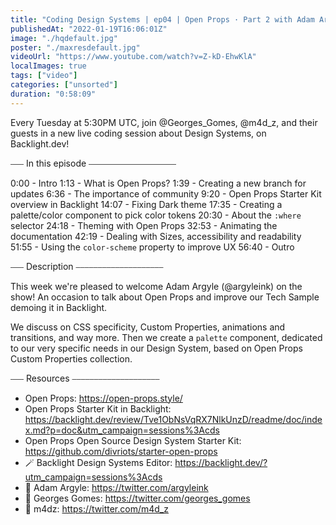 ```yaml
---
title: "Coding Design Systems | ep04 | Open Props · Part 2 with Adam Argyle"
publishedAt: "2022-01-19T16:06:01Z"
image: "./hqdefault.jpg"
poster: "./maxresdefault.jpg"
videoUrl: "https://www.youtube.com/watch?v=Z-kD-EhwKlA"
localImages: true
tags: ["video"]
categories: ["unsorted"]
duration: "0:58:09"
---
```

Every Tuesday at 5:30PM UTC, join @Georges_Gomes,  @m4d_z, and their guests in a new live coding session about Design Systems, on Backlight.dev!

⎯⎯⎯ In this episode ⎯⎯⎯⎯⎯⎯⎯⎯⎯⎯⎯⎯⎯⎯⎯⎯⎯⎯⎯⎯

0:00 - Intro
1:13 - What is Open Props?
1:39 - Creating a new branch for updates
6:36 - The importance of community
9:20 - Open Props Starter Kit overview in Backlight
14:07 - Fixing Dark theme
17:35 - Creating a palette/color component to pick color tokens
20:30 - About the `:where` selector
24:18 - Theming with Open Props
32:53 - Animating the documentation
42:19 - Dealing with Sizes, accessibility and readability
51:55 - Using the `color-scheme` property to improve UX
56:40 - Outro

⎯⎯⎯ Description ⎯⎯⎯⎯⎯⎯⎯⎯⎯⎯⎯⎯⎯⎯⎯⎯⎯⎯⎯⎯

This week we're pleased to welcome Adam Argyle (@argyleink) on the show! An occasion to talk about Open Props and improve our Tech Sample demoing it in Backlight.

We discuss on CSS specificity, Custom Properties, animations and transitions, and way more. Then we create a `palette` component, dedicated to our very specific needs in our Design System, based on Open Props Custom Properties collection.

⎯⎯⎯ Resources ⎯⎯⎯⎯⎯⎯⎯⎯⎯⎯⎯⎯⎯⎯⎯⎯⎯⎯⎯⎯

- Open Props: https://open-props.style/
- Open Props Starter Kit in Backlight: https://backlight.dev/review/Tve1ObNsVqRX7NlkUnzD/readme/doc/index.md?p=doc&utm_campaign=sessions%3Acds
- Open Props Open Source Design System Starter Kit: https://github.com/divriots/starter-open-props
- 🪄 Backlight Design Systems Editor: https://backlight.dev/?utm_campaign=sessions%3Acds
- 🐥 Adam Argyle: https://twitter.com/argyleink
- 🐥 Georges Gomes: https://twitter.com/georges_gomes
- 🐥 m4dz: https://twitter.com/m4d_z
